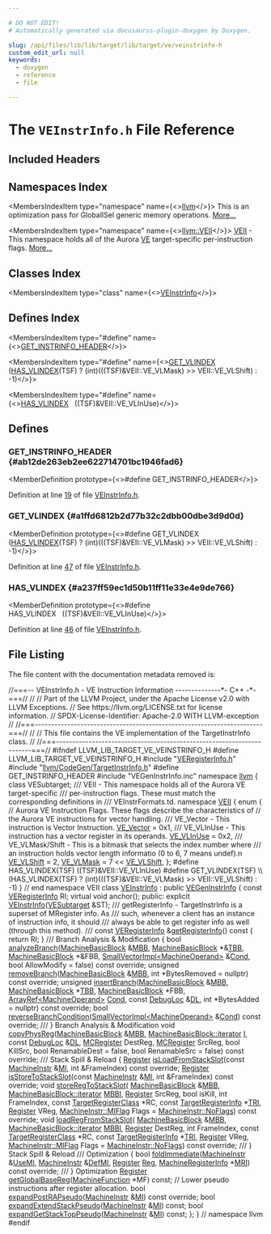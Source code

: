 ```yaml
---

# DO NOT EDIT!
# Automatically generated via docusaurus-plugin-doxygen by Doxygen.

slug: /api/files/lib/lib/target/lib/target/ve/veinstrinfo-h
custom_edit_url: null
keywords:
  - doxygen
  - reference
  - file

---
```





# The `VEInstrInfo.h` File Reference

<DoxygenPage pluginConfig={pluginConfig}>



## Included Headers

<IncludesList>
<IncludesListItem
  filePath="VERegisterInfo.h"
  permalink="/docs/api/files/lib/lib/target/lib/target/ve/veregisterinfo-h"
  isLocal="true" />
<IncludesListItem
  filePath="llvm/CodeGen/TargetInstrInfo.h"
  permalink="/docs/api/files/include/include/llvm/include/llvm/codegen/targetinstrinfo-h"
  isLocal="true" />
<IncludesListItem
  filePath="VEGenInstrInfo.inc"
  permalink=""
  isLocal="true" />
</IncludesList>

## Namespaces Index

<MembersIndex>

<MembersIndexItem
  type="namespace"
  name={<><a href="/docs/api/namespaces/llvm">llvm</a></>}>
This is an optimization pass for GlobalISel generic memory operations. <a href="/docs/api/namespaces/llvm/#details">More...</a>
</MembersIndexItem>

<MembersIndexItem
  type="namespace"
  name={<><a href="/docs/api/namespaces/llvm/veii">llvm::VEII</a></>}>
<a href="/docs/api/namespaces/llvm/veii">VEII</a> - This namespace holds all of the Aurora <a href="/docs/api/namespaces/llvm/ve">VE</a> target-specific per-instruction flags. <a href="/docs/api/namespaces/llvm/veii/#details">More...</a>
</MembersIndexItem>

</MembersIndex>

## Classes Index

<MembersIndex>

<MembersIndexItem
  type="class"
  name={<><a href="/docs/api/classes/llvm/veinstrinfo">VEInstrInfo</a></>}>
</MembersIndexItem>

</MembersIndex>

## Defines Index

<MembersIndex>

<MembersIndexItem
  type="#define"
  name={<><a href="#ab12de263eb2ee622714701bc1946fad6">GET&#95;INSTRINFO&#95;HEADER</a></>}>
</MembersIndexItem>

<MembersIndexItem
  type="#define"
  name={<><a href="#a1ffd6812b2d77b32c2dbb00dbe3d9d0d">GET&#95;VLINDEX</a>&nbsp;&nbsp;&nbsp;  (<a href="#a237ff59ec1d50b11ff11e33e4e9de766">HAS&#95;VLINDEX</a>(TSF) ? (int)(((TSF)&amp;VEII::VE&#95;VLMask) &gt;&gt; VEII::VE&#95;VLShift) : -1)</>}>
</MembersIndexItem>

<MembersIndexItem
  type="#define"
  name={<><a href="#a237ff59ec1d50b11ff11e33e4e9de766">HAS&#95;VLINDEX</a>&nbsp;&nbsp;&nbsp;((TSF)&amp;VEII::VE&#95;VLInUse)</>}>
</MembersIndexItem>

</MembersIndex>


<SectionDefinition>

## Defines

### GET&#95;INSTRINFO&#95;HEADER {#ab12de263eb2ee622714701bc1946fad6}

<MemberDefinition
  prototype={<>#define GET&#95;INSTRINFO&#95;HEADER</>}>

Definition at line <a href="#l00019">19</a> of file <a href="/docs/api/files/lib/lib/target/lib/target/ve/veinstrinfo-h">VEInstrInfo.h</a>.
</MemberDefinition>

### GET&#95;VLINDEX {#a1ffd6812b2d77b32c2dbb00dbe3d9d0d}

<MemberDefinition
  prototype={<>#define GET&#95;VLINDEX&nbsp;&nbsp;&nbsp;  (<a href="#a237ff59ec1d50b11ff11e33e4e9de766">HAS&#95;VLINDEX</a>(TSF) ? (int)(((TSF)&amp;VEII::VE&#95;VLMask) &gt;&gt; VEII::VE&#95;VLShift) : -1)</>}>

Definition at line <a href="#l00047">47</a> of file <a href="/docs/api/files/lib/lib/target/lib/target/ve/veinstrinfo-h">VEInstrInfo.h</a>.
</MemberDefinition>

### HAS&#95;VLINDEX {#a237ff59ec1d50b11ff11e33e4e9de766}

<MemberDefinition
  prototype={<>#define HAS&#95;VLINDEX&nbsp;&nbsp;&nbsp;((TSF)&amp;VEII::VE&#95;VLInUse)</>}>

Definition at line <a href="#l00046">46</a> of file <a href="/docs/api/files/lib/lib/target/lib/target/ve/veinstrinfo-h">VEInstrInfo.h</a>.
</MemberDefinition>

</SectionDefinition>

## File Listing

The file content with the documentation metadata removed is:

<ProgramListing>

<Link id="l00001" /><CodeLine lineNumber="1"><span class="doxyHighlightComment">//===-- VEInstrInfo.h - VE Instruction Information --------------&#42;- C++ -&#42;-===//</span></CodeLine>
<Link id="l00002" /><CodeLine lineNumber="2"><span class="doxyHighlightComment">//</span></CodeLine>
<Link id="l00003" /><CodeLine lineNumber="3"><span class="doxyHighlightComment">// Part of the LLVM Project, under the Apache License v2.0 with LLVM Exceptions.</span></CodeLine>
<Link id="l00004" /><CodeLine lineNumber="4"><span class="doxyHighlightComment">// See https://llvm.org/LICENSE.txt for license information.</span></CodeLine>
<Link id="l00005" /><CodeLine lineNumber="5"><span class="doxyHighlightComment">// SPDX-License-Identifier: Apache-2.0 WITH LLVM-exception</span></CodeLine>
<Link id="l00006" /><CodeLine lineNumber="6"><span class="doxyHighlightComment">//</span></CodeLine>
<Link id="l00007" /><CodeLine lineNumber="7"><span class="doxyHighlightComment">//===----------------------------------------------------------------------===//</span></CodeLine>
<Link id="l00008" /><CodeLine lineNumber="8"><span class="doxyHighlightComment">//</span></CodeLine>
<Link id="l00009" /><CodeLine lineNumber="9"><span class="doxyHighlightComment">// This file contains the VE implementation of the TargetInstrInfo class.</span></CodeLine>
<Link id="l00010" /><CodeLine lineNumber="10"><span class="doxyHighlightComment">//</span></CodeLine>
<Link id="l00011" /><CodeLine lineNumber="11"><span class="doxyHighlightComment">//===----------------------------------------------------------------------===//</span></CodeLine>
<Link id="l00012" /><CodeLine lineNumber="12"></CodeLine>
<Link id="l00013" /><CodeLine lineNumber="13"><span class="doxyHighlightPreprocessor">#ifndef LLVM&#95;LIB&#95;TARGET&#95;VE&#95;VEINSTRINFO&#95;H</span></CodeLine>
<Link id="l00014" /><CodeLine lineNumber="14"><span class="doxyHighlightPreprocessor">#define LLVM&#95;LIB&#95;TARGET&#95;VE&#95;VEINSTRINFO&#95;H</span></CodeLine>
<Link id="l00015" /><CodeLine lineNumber="15"></CodeLine>
<Link id="l00016" /><CodeLine lineNumber="16"><span class="doxyHighlightPreprocessor">#include &quot;<a href="/docs/api/files/lib/lib/target/lib/target/ve/veregisterinfo-h">VERegisterInfo.h</a>&quot;</span></CodeLine>
<Link id="l00017" /><CodeLine lineNumber="17"><span class="doxyHighlightPreprocessor">#include &quot;<a href="/docs/api/files/include/include/llvm/include/llvm/codegen/targetinstrinfo-h">llvm/CodeGen/TargetInstrInfo.h</a>&quot;</span></CodeLine>
<Link id="l00018" /><CodeLine lineNumber="18"></CodeLine>
<Link id="l00019" /><CodeLine lineNumber="19" lineLink="#ab12de263eb2ee622714701bc1946fad6"><span class="doxyHighlightPreprocessor">#define GET&#95;INSTRINFO&#95;HEADER</span></CodeLine>
<Link id="l00020" /><CodeLine lineNumber="20"><span class="doxyHighlightPreprocessor">#include &quot;VEGenInstrInfo.inc&quot;</span></CodeLine>
<Link id="l00021" /><CodeLine lineNumber="21"></CodeLine>
<Link id="l00022" /><CodeLine lineNumber="22"><span class="doxyHighlightKeyword">namespace </span><span class="doxyHighlight"><a href="/docs/api/namespaces/llvm">llvm</a> &#123;</span></CodeLine>
<Link id="l00023" /><CodeLine lineNumber="23"></CodeLine>
<Link id="l00024" /><CodeLine lineNumber="24"><span class="doxyHighlightKeyword">class </span><span class="doxyHighlight">VESubtarget;</span></CodeLine>
<Link id="l00025" /><CodeLine lineNumber="25"></CodeLine>
<Link id="l00026" /><CodeLine lineNumber="26"><span class="doxyHighlightComment">/// VEII - This namespace holds all of the Aurora VE target-specific</span></CodeLine>
<Link id="l00027" /><CodeLine lineNumber="27"><span class="doxyHighlightComment">/// per-instruction flags.  These must match the corresponding definitions in</span></CodeLine>
<Link id="l00028" /><CodeLine lineNumber="28"><span class="doxyHighlightComment">/// VEInstrFormats.td.</span></CodeLine>
<Link id="l00029" /><CodeLine lineNumber="29" lineLink="/docs/api/namespaces/llvm/veii"><span class="doxyHighlightKeyword">namespace </span><span class="doxyHighlight"><a href="/docs/api/namespaces/llvm/veii">VEII</a> &#123;</span></CodeLine>
<Link id="l00030" /><CodeLine lineNumber="30"><span class="doxyHighlightKeyword">enum</span><span class="doxyHighlight"> &#123;</span></CodeLine>
<Link id="l00031" /><CodeLine lineNumber="31"><span class="doxyHighlight">  </span><span class="doxyHighlightComment">// Aurora VE Instruction Flags.  These flags describe the characteristics of</span></CodeLine>
<Link id="l00032" /><CodeLine lineNumber="32"><span class="doxyHighlight">  </span><span class="doxyHighlightComment">// the Aurora VE instructions for vector handling.</span></CodeLine>
<Link id="l00033" /><CodeLine lineNumber="33"></CodeLine>
<Link id="l00034" /><CodeLine lineNumber="34"><span class="doxyHighlightComment">  /// VE&#95;Vector - This instruction is Vector Instruction.</span></CodeLine>
<Link id="l00035" /><CodeLine lineNumber="35" lineLink="/docs/api/namespaces/llvm/veii/#a1fa0d60ae54a9f71c3ed44055053891ba80a47316d09b2e7ef7e6fa7fff45c703"><span class="doxyHighlight">  <a href="/docs/api/namespaces/llvm/veii/#a1fa0d60ae54a9f71c3ed44055053891ba80a47316d09b2e7ef7e6fa7fff45c703">VE&#95;Vector</a> = 0x1,</span></CodeLine>
<Link id="l00036" /><CodeLine lineNumber="36"></CodeLine>
<Link id="l00037" /><CodeLine lineNumber="37"><span class="doxyHighlightComment">  /// VE&#95;VLInUse - This instruction has a vector register in its operands.</span></CodeLine>
<Link id="l00038" /><CodeLine lineNumber="38" lineLink="/docs/api/namespaces/llvm/veii/#a1fa0d60ae54a9f71c3ed44055053891ba5b2c11a64ad30872f6aa7e60022ef9e7"><span class="doxyHighlight">  <a href="/docs/api/namespaces/llvm/veii/#a1fa0d60ae54a9f71c3ed44055053891ba5b2c11a64ad30872f6aa7e60022ef9e7">VE&#95;VLInUse</a> = 0x2,</span></CodeLine>
<Link id="l00039" /><CodeLine lineNumber="39"></CodeLine>
<Link id="l00040" /><CodeLine lineNumber="40"><span class="doxyHighlightComment">  /// VE&#95;VLMask/Shift - This is a bitmask that selects the index number where</span></CodeLine>
<Link id="l00041" /><CodeLine lineNumber="41"><span class="doxyHighlightComment">  /// an instruction holds vector length informatio (0 to 6, 7 means undef).n</span></CodeLine>
<Link id="l00042" /><CodeLine lineNumber="42" lineLink="/docs/api/namespaces/llvm/veii/#a1fa0d60ae54a9f71c3ed44055053891ba29f0bb87c2d91435fcdb9e194cf42613"><span class="doxyHighlight">  <a href="/docs/api/namespaces/llvm/veii/#a1fa0d60ae54a9f71c3ed44055053891ba29f0bb87c2d91435fcdb9e194cf42613">VE&#95;VLShift</a> = 2,</span></CodeLine>
<Link id="l00043" /><CodeLine lineNumber="43" lineLink="/docs/api/namespaces/llvm/veii/#a1fa0d60ae54a9f71c3ed44055053891bae1c02176a3fd8a52cb6560c86c963704"><span class="doxyHighlight">  <a href="/docs/api/namespaces/llvm/veii/#a1fa0d60ae54a9f71c3ed44055053891bae1c02176a3fd8a52cb6560c86c963704">VE&#95;VLMask</a> = 7 &lt;&lt; <a href="/docs/api/namespaces/llvm/veii/#a1fa0d60ae54a9f71c3ed44055053891ba29f0bb87c2d91435fcdb9e194cf42613">VE&#95;VLShift</a>,</span></CodeLine>
<Link id="l00044" /><CodeLine lineNumber="44"><span class="doxyHighlight">&#125;;</span></CodeLine>
<Link id="l00045" /><CodeLine lineNumber="45"></CodeLine>
<Link id="l00046" /><CodeLine lineNumber="46" lineLink="#a237ff59ec1d50b11ff11e33e4e9de766"><span class="doxyHighlightPreprocessor">#define HAS&#95;VLINDEX(TSF) ((TSF)&amp;VEII::VE&#95;VLInUse)</span></CodeLine>
<Link id="l00047" /><CodeLine lineNumber="47" lineLink="#a1ffd6812b2d77b32c2dbb00dbe3d9d0d"><span class="doxyHighlightPreprocessor">#define GET&#95;VLINDEX(TSF)                                                       \\</span></CodeLine>
<Link id="l00048" /><CodeLine lineNumber="48"><span class="doxyHighlightPreprocessor">  (HAS&#95;VLINDEX(TSF) ? (int)(((TSF)&amp;VEII::VE&#95;VLMask) &gt;&gt; VEII::VE&#95;VLShift) : -1)</span></CodeLine>
<Link id="l00049" /><CodeLine lineNumber="49"><span class="doxyHighlight">&#125; </span><span class="doxyHighlightComment">// end namespace VEII</span></CodeLine>
<Link id="l00050" /><CodeLine lineNumber="50"></CodeLine>
<Link id="l00051" /><CodeLine lineNumber="51" lineLink="/docs/api/classes/llvm/veinstrinfo"><span class="doxyHighlightKeyword">class </span><span class="doxyHighlight"><a href="/docs/api/classes/llvm/veinstrinfo/#aa27217d1269b9271bf35cce501e0d2ef">VEInstrInfo</a> : </span><span class="doxyHighlightKeyword">public</span><span class="doxyHighlight"> <a href="/docs/api/classes/vegeninstrinfo">VEGenInstrInfo</a> &#123;</span></CodeLine>
<Link id="l00052" /><CodeLine lineNumber="52"><span class="doxyHighlight">  </span><span class="doxyHighlightKeyword">const</span><span class="doxyHighlight"> <a href="/docs/api/structs/llvm/veregisterinfo">VERegisterInfo</a> RI;</span></CodeLine>
<Link id="l00053" /><CodeLine lineNumber="53"><span class="doxyHighlight">  </span><span class="doxyHighlightKeyword">virtual</span><span class="doxyHighlight"> </span><span class="doxyHighlightKeywordType">void</span><span class="doxyHighlight"> anchor();</span></CodeLine>
<Link id="l00054" /><CodeLine lineNumber="54"></CodeLine>
<Link id="l00055" /><CodeLine lineNumber="55"><span class="doxyHighlightKeyword">public</span><span class="doxyHighlight">:</span></CodeLine>
<Link id="l00056" /><CodeLine lineNumber="56"><span class="doxyHighlight">  </span><span class="doxyHighlightKeyword">explicit</span><span class="doxyHighlight"> <a href="/docs/api/classes/llvm/veinstrinfo/#aa27217d1269b9271bf35cce501e0d2ef">VEInstrInfo</a>(<a href="/docs/api/classes/llvm/vesubtarget">VESubtarget</a> &amp;ST);</span></CodeLine>
<Link id="l00057" /><CodeLine lineNumber="57"></CodeLine>
<Link id="l00058" /><CodeLine lineNumber="58"><span class="doxyHighlightComment">  /// getRegisterInfo - TargetInstrInfo is a superset of MRegister info.  As</span></CodeLine>
<Link id="l00059" /><CodeLine lineNumber="59"><span class="doxyHighlightComment">  /// such, whenever a client has an instance of instruction info, it should</span></CodeLine>
<Link id="l00060" /><CodeLine lineNumber="60"><span class="doxyHighlightComment">  /// always be able to get register info as well (through this method).</span></CodeLine>
<Link id="l00061" /><CodeLine lineNumber="61"><span class="doxyHighlightComment">  ///</span></CodeLine>
<Link id="l00062" /><CodeLine lineNumber="62" lineLink="/docs/api/classes/llvm/veinstrinfo/#a89c81a4430e88b6075b2b575c7cb062f"><span class="doxyHighlight">  </span><span class="doxyHighlightKeyword">const</span><span class="doxyHighlight"> <a href="/docs/api/structs/llvm/veregisterinfo">VERegisterInfo</a> &amp;<a href="/docs/api/classes/llvm/veinstrinfo/#a89c81a4430e88b6075b2b575c7cb062f">getRegisterInfo</a>()</span><span class="doxyHighlightKeyword"> const </span><span class="doxyHighlight">&#123; </span><span class="doxyHighlightKeywordFlow">return</span><span class="doxyHighlight"> RI; &#125;</span></CodeLine>
<Link id="l00063" /><CodeLine lineNumber="63"></CodeLine>
<Link id="l00064" /><CodeLine lineNumber="64"><span class="doxyHighlightComment">  /// Branch Analysis &amp; Modification &#123;</span></CodeLine>
<Link id="l00065" /><CodeLine lineNumber="65"><span class="doxyHighlight">  </span><span class="doxyHighlightKeywordType">bool</span><span class="doxyHighlight"> <a href="/docs/api/classes/llvm/veinstrinfo/#ab536cb6776e394559d7109c0d6840c2e">analyzeBranch</a>(<a href="/docs/api/classes/llvm/machinebasicblock">MachineBasicBlock</a> &amp;<a href="/docs/api/files/lib/lib/target/lib/target/arm/armslshardening-cpp/#a5958512eae2979bd2eb383977996a600">MBB</a>, <a href="/docs/api/classes/llvm/machinebasicblock">MachineBasicBlock</a> &#42;&amp;<a href="/docs/api/files/lib/lib/target/lib/target/riscv/riscvredundantcopyelimination-cpp/#a1441f79530bc7f3a89118bb8067eac69">TBB</a>,</span></CodeLine>
<Link id="l00066" /><CodeLine lineNumber="66"><span class="doxyHighlight">                     <a href="/docs/api/classes/llvm/machinebasicblock">MachineBasicBlock</a> &#42;&amp;FBB,</span></CodeLine>
<Link id="l00067" /><CodeLine lineNumber="67"><span class="doxyHighlight">                     <a href="/docs/api/classes/llvm/smallvectorimpl">SmallVectorImpl&lt;MachineOperand&gt;</a> &amp;<a href="/docs/api/files/lib/lib/target/lib/target/riscv/riscvredundantcopyelimination-cpp/#a193847098793cdbab306803186676899">Cond</a>,</span></CodeLine>
<Link id="l00068" /><CodeLine lineNumber="68"><span class="doxyHighlight">                     </span><span class="doxyHighlightKeywordType">bool</span><span class="doxyHighlight"> AllowModify = </span><span class="doxyHighlightKeyword">false</span><span class="doxyHighlight">) </span><span class="doxyHighlightKeyword">const override</span><span class="doxyHighlight">;</span></CodeLine>
<Link id="l00069" /><CodeLine lineNumber="69"></CodeLine>
<Link id="l00070" /><CodeLine lineNumber="70"><span class="doxyHighlight">  </span><span class="doxyHighlightKeywordType">unsigned</span><span class="doxyHighlight"> <a href="/docs/api/classes/llvm/veinstrinfo/#a508f6ace6a3241859f116216d67c85e0">removeBranch</a>(<a href="/docs/api/classes/llvm/machinebasicblock">MachineBasicBlock</a> &amp;<a href="/docs/api/files/lib/lib/target/lib/target/arm/armslshardening-cpp/#a5958512eae2979bd2eb383977996a600">MBB</a>,</span></CodeLine>
<Link id="l00071" /><CodeLine lineNumber="71"><span class="doxyHighlight">                        </span><span class="doxyHighlightKeywordType">int</span><span class="doxyHighlight"> &#42;BytesRemoved = </span><span class="doxyHighlightKeyword">nullptr</span><span class="doxyHighlight">) </span><span class="doxyHighlightKeyword">const override</span><span class="doxyHighlight">;</span></CodeLine>
<Link id="l00072" /><CodeLine lineNumber="72"></CodeLine>
<Link id="l00073" /><CodeLine lineNumber="73"><span class="doxyHighlight">  </span><span class="doxyHighlightKeywordType">unsigned</span><span class="doxyHighlight"> <a href="/docs/api/classes/llvm/veinstrinfo/#a8b7067629b6a083fe938e1e73d0b505b">insertBranch</a>(<a href="/docs/api/classes/llvm/machinebasicblock">MachineBasicBlock</a> &amp;<a href="/docs/api/files/lib/lib/target/lib/target/arm/armslshardening-cpp/#a5958512eae2979bd2eb383977996a600">MBB</a>, <a href="/docs/api/classes/llvm/machinebasicblock">MachineBasicBlock</a> &#42;<a href="/docs/api/files/lib/lib/target/lib/target/riscv/riscvredundantcopyelimination-cpp/#a1441f79530bc7f3a89118bb8067eac69">TBB</a>,</span></CodeLine>
<Link id="l00074" /><CodeLine lineNumber="74"><span class="doxyHighlight">                        <a href="/docs/api/classes/llvm/machinebasicblock">MachineBasicBlock</a> &#42;FBB, <a href="/docs/api/classes/llvm/arrayref">ArrayRef&lt;MachineOperand&gt;</a> <a href="/docs/api/files/lib/lib/target/lib/target/riscv/riscvredundantcopyelimination-cpp/#a193847098793cdbab306803186676899">Cond</a>,</span></CodeLine>
<Link id="l00075" /><CodeLine lineNumber="75"><span class="doxyHighlight">                        </span><span class="doxyHighlightKeyword">const</span><span class="doxyHighlight"> <a href="/docs/api/classes/llvm/debugloc">DebugLoc</a> &amp;<a href="/docs/api/files/lib/lib/target/lib/target/arm/armslshardening-cpp/#ad467c4ab9119043f9b7750ab986be61a">DL</a>,</span></CodeLine>
<Link id="l00076" /><CodeLine lineNumber="76"><span class="doxyHighlight">                        </span><span class="doxyHighlightKeywordType">int</span><span class="doxyHighlight"> &#42;BytesAdded = </span><span class="doxyHighlightKeyword">nullptr</span><span class="doxyHighlight">) </span><span class="doxyHighlightKeyword">const override</span><span class="doxyHighlight">;</span></CodeLine>
<Link id="l00077" /><CodeLine lineNumber="77"></CodeLine>
<Link id="l00078" /><CodeLine lineNumber="78"><span class="doxyHighlight">  </span><span class="doxyHighlightKeywordType">bool</span></CodeLine>
<Link id="l00079" /><CodeLine lineNumber="79"><span class="doxyHighlight">  <a href="/docs/api/classes/llvm/veinstrinfo/#ac2dfd681e70905459fb735562be28b8c">reverseBranchCondition</a>(<a href="/docs/api/classes/llvm/smallvectorimpl">SmallVectorImpl&lt;MachineOperand&gt;</a> &amp;<a href="/docs/api/files/lib/lib/target/lib/target/riscv/riscvredundantcopyelimination-cpp/#a193847098793cdbab306803186676899">Cond</a>) </span><span class="doxyHighlightKeyword">const override</span><span class="doxyHighlight">;</span></CodeLine>
<Link id="l00080" /><CodeLine lineNumber="80"><span class="doxyHighlightComment">  /// &#125; Branch Analysis &amp; Modification</span></CodeLine>
<Link id="l00081" /><CodeLine lineNumber="81"></CodeLine>
<Link id="l00082" /><CodeLine lineNumber="82"><span class="doxyHighlight">  </span><span class="doxyHighlightKeywordType">void</span><span class="doxyHighlight"> <a href="/docs/api/classes/llvm/veinstrinfo/#ad8b8d94aaf80cefc49bc3263f05cd741">copyPhysReg</a>(<a href="/docs/api/classes/llvm/machinebasicblock">MachineBasicBlock</a> &amp;<a href="/docs/api/files/lib/lib/target/lib/target/arm/armslshardening-cpp/#a5958512eae2979bd2eb383977996a600">MBB</a>, <a href="/docs/api/classes/llvm/machinebasicblock/#ae34c996b58df9b9ce6695a0c8b70c533">MachineBasicBlock::iterator</a> <a href="/docs/api/files/lib/lib/support/md5-cpp/#ac0eafdc9ee161b71e7af98af736952fd">I</a>,</span></CodeLine>
<Link id="l00083" /><CodeLine lineNumber="83"><span class="doxyHighlight">                   </span><span class="doxyHighlightKeyword">const</span><span class="doxyHighlight"> <a href="/docs/api/classes/llvm/debugloc">DebugLoc</a> &amp;<a href="/docs/api/files/lib/lib/target/lib/target/arm/armslshardening-cpp/#ad467c4ab9119043f9b7750ab986be61a">DL</a>, <a href="/docs/api/classes/llvm/mcregister">MCRegister</a> DestReg, <a href="/docs/api/classes/llvm/mcregister">MCRegister</a> SrcReg,</span></CodeLine>
<Link id="l00084" /><CodeLine lineNumber="84"><span class="doxyHighlight">                   </span><span class="doxyHighlightKeywordType">bool</span><span class="doxyHighlight"> KillSrc, </span><span class="doxyHighlightKeywordType">bool</span><span class="doxyHighlight"> RenamableDest = </span><span class="doxyHighlightKeyword">false</span><span class="doxyHighlight">,</span></CodeLine>
<Link id="l00085" /><CodeLine lineNumber="85"><span class="doxyHighlight">                   </span><span class="doxyHighlightKeywordType">bool</span><span class="doxyHighlight"> RenamableSrc = </span><span class="doxyHighlightKeyword">false</span><span class="doxyHighlight">) </span><span class="doxyHighlightKeyword">const override</span><span class="doxyHighlight">;</span></CodeLine>
<Link id="l00086" /><CodeLine lineNumber="86"></CodeLine>
<Link id="l00087" /><CodeLine lineNumber="87"><span class="doxyHighlightComment">  /// Stack Spill &amp; Reload &#123;</span></CodeLine>
<Link id="l00088" /><CodeLine lineNumber="88"><span class="doxyHighlight">  <a href="/docs/api/classes/llvm/register">Register</a> <a href="/docs/api/classes/llvm/veinstrinfo/#aad80f0d937103aad52c2d4fde6d1e658">isLoadFromStackSlot</a>(</span><span class="doxyHighlightKeyword">const</span><span class="doxyHighlight"> <a href="/docs/api/classes/llvm/machineinstr">MachineInstr</a> &amp;<a href="/docs/api/files/lib/lib/codegen/lib/codegen/globalisel/irtranslator-cpp/#abe44dfdea65b4f7e11e0a608ab708b76">MI</a>,</span></CodeLine>
<Link id="l00089" /><CodeLine lineNumber="89"><span class="doxyHighlight">                               </span><span class="doxyHighlightKeywordType">int</span><span class="doxyHighlight"> &amp;FrameIndex) </span><span class="doxyHighlightKeyword">const override</span><span class="doxyHighlight">;</span></CodeLine>
<Link id="l00090" /><CodeLine lineNumber="90"><span class="doxyHighlight">  <a href="/docs/api/classes/llvm/register">Register</a> <a href="/docs/api/classes/llvm/veinstrinfo/#abf2d2061e862a1a54e4910609cc59687">isStoreToStackSlot</a>(</span><span class="doxyHighlightKeyword">const</span><span class="doxyHighlight"> <a href="/docs/api/classes/llvm/machineinstr">MachineInstr</a> &amp;<a href="/docs/api/files/lib/lib/codegen/lib/codegen/globalisel/irtranslator-cpp/#abe44dfdea65b4f7e11e0a608ab708b76">MI</a>,</span></CodeLine>
<Link id="l00091" /><CodeLine lineNumber="91"><span class="doxyHighlight">                              </span><span class="doxyHighlightKeywordType">int</span><span class="doxyHighlight"> &amp;FrameIndex) </span><span class="doxyHighlightKeyword">const override</span><span class="doxyHighlight">;</span></CodeLine>
<Link id="l00092" /><CodeLine lineNumber="92"><span class="doxyHighlight">  </span><span class="doxyHighlightKeywordType">void</span><span class="doxyHighlight"> <a href="/docs/api/classes/llvm/veinstrinfo/#a2132749e515b00c60255bdb4acfba223">storeRegToStackSlot</a>(</span></CodeLine>
<Link id="l00093" /><CodeLine lineNumber="93"><span class="doxyHighlight">      <a href="/docs/api/classes/llvm/machinebasicblock">MachineBasicBlock</a> &amp;<a href="/docs/api/files/lib/lib/target/lib/target/arm/armslshardening-cpp/#a5958512eae2979bd2eb383977996a600">MBB</a>, <a href="/docs/api/classes/llvm/machinebasicblock/#ae34c996b58df9b9ce6695a0c8b70c533">MachineBasicBlock::iterator</a> <a href="/docs/api/files/lib/lib/target/lib/target/arm/armslshardening-cpp/#ad5f691fdc1a09aaf6df5fef958b35a3d">MBBI</a>, <a href="/docs/api/classes/llvm/register">Register</a> SrcReg,</span></CodeLine>
<Link id="l00094" /><CodeLine lineNumber="94"><span class="doxyHighlight">      </span><span class="doxyHighlightKeywordType">bool</span><span class="doxyHighlight"> isKill, </span><span class="doxyHighlightKeywordType">int</span><span class="doxyHighlight"> FrameIndex, </span><span class="doxyHighlightKeyword">const</span><span class="doxyHighlight"> <a href="/docs/api/classes/llvm/targetregisterclass">TargetRegisterClass</a> &#42;RC,</span></CodeLine>
<Link id="l00095" /><CodeLine lineNumber="95"><span class="doxyHighlight">      </span><span class="doxyHighlightKeyword">const</span><span class="doxyHighlight"> <a href="/docs/api/classes/llvm/targetregisterinfo">TargetRegisterInfo</a> &#42;<a href="/docs/api/files/lib/lib/codegen/machinesink-cpp/#a0f36ed1bc17fc1aa97fe291c439a0698">TRI</a>, <a href="/docs/api/classes/llvm/register">Register</a> VReg,</span></CodeLine>
<Link id="l00096" /><CodeLine lineNumber="96"><span class="doxyHighlight">      <a href="/docs/api/classes/llvm/machineinstr/#aafacf84de1cb994a92dc045f4aa1d518">MachineInstr::MIFlag</a> Flags = <a href="/docs/api/classes/llvm/machineinstr/#aafacf84de1cb994a92dc045f4aa1d518a75967179a013c48b7d5b1690cb0b47cc">MachineInstr::NoFlags</a>) </span><span class="doxyHighlightKeyword">const override</span><span class="doxyHighlight">;</span></CodeLine>
<Link id="l00097" /><CodeLine lineNumber="97"></CodeLine>
<Link id="l00098" /><CodeLine lineNumber="98"><span class="doxyHighlight">  </span><span class="doxyHighlightKeywordType">void</span><span class="doxyHighlight"> <a href="/docs/api/classes/llvm/veinstrinfo/#a6d4af3948133ad97770947f7d1242561">loadRegFromStackSlot</a>(</span></CodeLine>
<Link id="l00099" /><CodeLine lineNumber="99"><span class="doxyHighlight">      <a href="/docs/api/classes/llvm/machinebasicblock">MachineBasicBlock</a> &amp;<a href="/docs/api/files/lib/lib/target/lib/target/arm/armslshardening-cpp/#a5958512eae2979bd2eb383977996a600">MBB</a>, <a href="/docs/api/classes/llvm/machinebasicblock/#ae34c996b58df9b9ce6695a0c8b70c533">MachineBasicBlock::iterator</a> <a href="/docs/api/files/lib/lib/target/lib/target/arm/armslshardening-cpp/#ad5f691fdc1a09aaf6df5fef958b35a3d">MBBI</a>,</span></CodeLine>
<Link id="l00100" /><CodeLine lineNumber="100"><span class="doxyHighlight">      <a href="/docs/api/classes/llvm/register">Register</a> DestReg, </span><span class="doxyHighlightKeywordType">int</span><span class="doxyHighlight"> FrameIndex, </span><span class="doxyHighlightKeyword">const</span><span class="doxyHighlight"> <a href="/docs/api/classes/llvm/targetregisterclass">TargetRegisterClass</a> &#42;RC,</span></CodeLine>
<Link id="l00101" /><CodeLine lineNumber="101"><span class="doxyHighlight">      </span><span class="doxyHighlightKeyword">const</span><span class="doxyHighlight"> <a href="/docs/api/classes/llvm/targetregisterinfo">TargetRegisterInfo</a> &#42;<a href="/docs/api/files/lib/lib/codegen/machinesink-cpp/#a0f36ed1bc17fc1aa97fe291c439a0698">TRI</a>, <a href="/docs/api/classes/llvm/register">Register</a> VReg,</span></CodeLine>
<Link id="l00102" /><CodeLine lineNumber="102"><span class="doxyHighlight">      <a href="/docs/api/classes/llvm/machineinstr/#aafacf84de1cb994a92dc045f4aa1d518">MachineInstr::MIFlag</a> Flags = <a href="/docs/api/classes/llvm/machineinstr/#aafacf84de1cb994a92dc045f4aa1d518a75967179a013c48b7d5b1690cb0b47cc">MachineInstr::NoFlags</a>) </span><span class="doxyHighlightKeyword">const override</span><span class="doxyHighlight">;</span></CodeLine>
<Link id="l00103" /><CodeLine lineNumber="103"><span class="doxyHighlightComment">  /// &#125; Stack Spill &amp; Reload</span></CodeLine>
<Link id="l00104" /><CodeLine lineNumber="104"></CodeLine>
<Link id="l00105" /><CodeLine lineNumber="105"><span class="doxyHighlightComment">  /// Optimization &#123;</span></CodeLine>
<Link id="l00106" /><CodeLine lineNumber="106"></CodeLine>
<Link id="l00107" /><CodeLine lineNumber="107"><span class="doxyHighlight">  </span><span class="doxyHighlightKeywordType">bool</span><span class="doxyHighlight"> <a href="/docs/api/classes/llvm/veinstrinfo/#a016eece9dce70ed04e3636537f22a697">foldImmediate</a>(<a href="/docs/api/classes/llvm/machineinstr">MachineInstr</a> &amp;<a href="/docs/api/files/lib/lib/target/lib/target/aarch64/aarch64expandpseudoinsts-cpp/#a6cf2f8996b1e9aaf2d7a435aaa62382f">UseMI</a>, <a href="/docs/api/classes/llvm/machineinstr">MachineInstr</a> &amp;<a href="/docs/api/files/lib/lib/target/lib/target/aarch64/aarch64expandpseudoinsts-cpp/#ad3ece0ac2421637044624c9b01c42466">DefMI</a>, <a href="/docs/api/classes/llvm/register">Register</a> <a href="/docs/api/files/lib/lib/codegen/machinesink-cpp/#a359e1ff26f6d466d927a61aae45b05c3">Reg</a>,</span></CodeLine>
<Link id="l00108" /><CodeLine lineNumber="108"><span class="doxyHighlight">                     <a href="/docs/api/classes/llvm/machineregisterinfo">MachineRegisterInfo</a> &#42;<a href="/docs/api/files/lib/lib/target/lib/target/aarch64/aarch64advsimdscalarpass-cpp/#aacd2ab195054a3e6a74bfbb9d5d571c8">MRI</a>) </span><span class="doxyHighlightKeyword">const override</span><span class="doxyHighlight">;</span></CodeLine>
<Link id="l00109" /><CodeLine lineNumber="109"></CodeLine>
<Link id="l00110" /><CodeLine lineNumber="110"><span class="doxyHighlightComment">  /// &#125; Optimization</span></CodeLine>
<Link id="l00111" /><CodeLine lineNumber="111"></CodeLine>
<Link id="l00112" /><CodeLine lineNumber="112"><span class="doxyHighlight">  <a href="/docs/api/classes/llvm/register">Register</a> <a href="/docs/api/classes/llvm/veinstrinfo/#a7a03faa0eec2d5c0ded78156f276258c">getGlobalBaseReg</a>(<a href="/docs/api/classes/llvm/machinefunction">MachineFunction</a> &#42;MF) </span><span class="doxyHighlightKeyword">const</span><span class="doxyHighlight">;</span></CodeLine>
<Link id="l00113" /><CodeLine lineNumber="113"></CodeLine>
<Link id="l00114" /><CodeLine lineNumber="114"><span class="doxyHighlight">  </span><span class="doxyHighlightComment">// Lower pseudo instructions after register allocation.</span></CodeLine>
<Link id="l00115" /><CodeLine lineNumber="115"><span class="doxyHighlight">  </span><span class="doxyHighlightKeywordType">bool</span><span class="doxyHighlight"> <a href="/docs/api/classes/llvm/veinstrinfo/#a404db50d68f1ca8d28396b5e2deb061d">expandPostRAPseudo</a>(<a href="/docs/api/classes/llvm/machineinstr">MachineInstr</a> &amp;<a href="/docs/api/files/lib/lib/codegen/lib/codegen/globalisel/irtranslator-cpp/#abe44dfdea65b4f7e11e0a608ab708b76">MI</a>) </span><span class="doxyHighlightKeyword">const override</span><span class="doxyHighlight">;</span></CodeLine>
<Link id="l00116" /><CodeLine lineNumber="116"></CodeLine>
<Link id="l00117" /><CodeLine lineNumber="117"><span class="doxyHighlight">  </span><span class="doxyHighlightKeywordType">bool</span><span class="doxyHighlight"> <a href="/docs/api/classes/llvm/veinstrinfo/#ad99d6c93063cbfe0bf0f995a0cf12552">expandExtendStackPseudo</a>(<a href="/docs/api/classes/llvm/machineinstr">MachineInstr</a> &amp;<a href="/docs/api/files/lib/lib/codegen/lib/codegen/globalisel/irtranslator-cpp/#abe44dfdea65b4f7e11e0a608ab708b76">MI</a>) </span><span class="doxyHighlightKeyword">const</span><span class="doxyHighlight">;</span></CodeLine>
<Link id="l00118" /><CodeLine lineNumber="118"><span class="doxyHighlight">  </span><span class="doxyHighlightKeywordType">bool</span><span class="doxyHighlight"> <a href="/docs/api/classes/llvm/veinstrinfo/#aec1517c8d806609cb368f431ddab1bc7">expandGetStackTopPseudo</a>(<a href="/docs/api/classes/llvm/machineinstr">MachineInstr</a> &amp;<a href="/docs/api/files/lib/lib/codegen/lib/codegen/globalisel/irtranslator-cpp/#abe44dfdea65b4f7e11e0a608ab708b76">MI</a>) </span><span class="doxyHighlightKeyword">const</span><span class="doxyHighlight">;</span></CodeLine>
<Link id="l00119" /><CodeLine lineNumber="119"><span class="doxyHighlight">&#125;;</span></CodeLine>
<Link id="l00120" /><CodeLine lineNumber="120"></CodeLine>
<Link id="l00121" /><CodeLine lineNumber="121"><span class="doxyHighlight">&#125; </span><span class="doxyHighlightComment">// namespace llvm</span></CodeLine>
<Link id="l00122" /><CodeLine lineNumber="122"></CodeLine>
<Link id="l00123" /><CodeLine lineNumber="123"><span class="doxyHighlightPreprocessor">#endif</span></CodeLine>

</ProgramListing>


</DoxygenPage>
